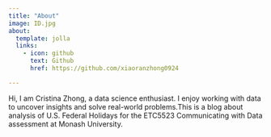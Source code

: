 ```yaml
---
title: "About"
image: ID.jpg
about:
  template: jolla
  links:
    - icon: github
      text: Github
      href: https://github.com/xiaoranzhong0924

---
```


Hi, I am Cristina Zhong, a data science enthusiast. I enjoy working with data to uncover insights and solve real-world problems.This is a blog about analysis of U.S. Federal Holidays for the ETC5523 Communicating with Data assessment at Monash University.
